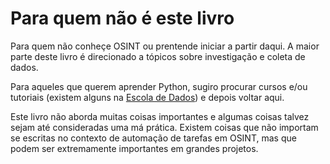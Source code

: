 # Para quem n&#227;o &#233; este livro

Para quem n&#227;o conhe&#231;e OSINT ou prentende iniciar a partir daqui. A maior parte deste livro &#233; direcionado a t&#243;picos sobre investiga&#231;&#227;o e coleta de dados.

Para aqueles que querem aprender Python, sugiro procurar cursos e/ou tutoriais (existem alguns na [Escola de Dados](https://escoladedados.org/)) e depois voltar aqui.

Este livro n&#227;o aborda muitas coisas importantes e algumas coisas talvez sejam at&#233; consideradas uma m&#225; pr&#225;tica. Existem coisas que n&#227;o importam se escritas no contexto de automa&#231;&#227;o de tarefas em OSINT, mas que podem ser extremamente importantes em grandes projetos.




